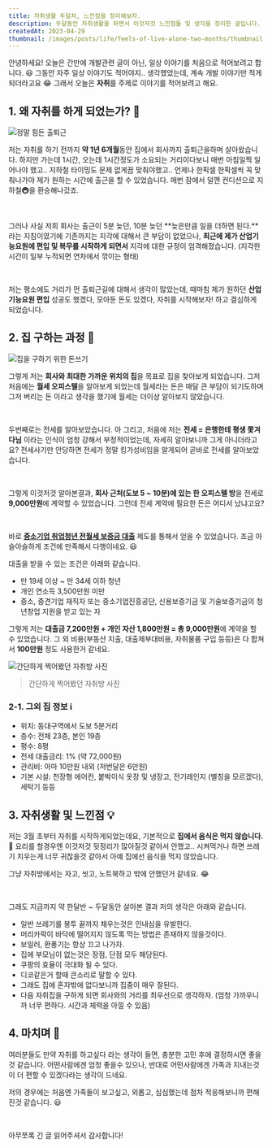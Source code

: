 ```yaml
---
title: 자취생활 두달차, 느낀점을 정리해보자.
description: 두달동안 자취생활을 하면서 이것저것 느낀점들 및 생각을 정리한 글입니다.
createdAt: 2023-04-29
thumbnail: /images/posts/life/feels-of-live-alone-two-months/thumbnail.png
---
```


안녕하세요! 오늘은 간만에 개발관련 글이 아닌, 일상 이야기를 처음으로 적어보려고 합니다. 😃 그동안 자주 일상 이야기도 적어야지.. 생각했었는데, 계속 개발 이야기만 적게되더라고요 😂 그래서 오늘은 **자취**를 주제로 이야기를 적어보려고 해요.

## 1. 왜 자취를 하게 되었는가? 🤔

![정말 힘든 출퇴근](/images/posts/life/feels-of-live-alone-two-months/tired.png)

저는 자취를 하기 전까지 **약 1년 6개월**동안 집에서 회사까지 출퇴근을하며 살아왔습니다. 하지만 가는데 1시간, 오는데 1시간정도가 소요되는 거리이다보니 매번 아침일찍 일어나야 했고.. 지하철 타이밍도 문제 없게끔 맞춰야했고.. 언제나 한픽셀 한픽셀씩 꼭 맞춰나가야 제가 원하는 시간에 출근을 할 수 있었습니다. 매번 잠에서 덜깬 컨디션으로 지하철🚇을 환승해나갔죠.

<br />

그러나 사실 저희 회사는 출근이 5분 늦던, 10분 늦던 **늦은만큼 일을 더하면 된다.**라는 지침이였기에 기존까지는 지각에 대해서 큰 부담이 없었으나, **최근에 제가 산업기능요원에 편입 및 복무를 시작하게 되면서** 지각에 대한 규정이 엄격해졌습니다. (지각한 시간이 일부 누적되면 연차에서 깎이는 형태)

<br />

저는 평소에도 거리가 먼 출퇴근길에 대해서 생각이 많았는데, 때마침 제가 원하던 **산업기능요원 편입** 성공도 했겠다, 모아둔 돈도 있겠다, 자취를 시작해보자! 하고 결심하게 되었습니다.

## 2. 집 구하는 과정 📒

![집을 구하기 위한 돈쓰기](/images/posts/life/feels-of-live-alone-two-months/think-money-spend.png)

그렇게 저는 **회사와 최대한 가까운 위치의 집**을 목표로 집을 찾아보게 되었습니다. 그저 처음에는 **월세 오피스텔**을 알아보게 되었는데 월세라는 돈은 매달 큰 부담이 되기도하며 그저 버리는 돈 이라고 생각을 했기에 월세는 더이상 알아보지 않았습니다.

<br />

두번째로는 전세를 알아보았습니다. 아 그리고, 처음에 저는 **전세 = 은행한테 평생 쫓겨다님** 이라는 인식이 엄청 강해서 부정적이었는데, 자세히 알아보니까 그게 아니더라고요? 전세사기만 안당하면 전세가 정말 킹가성비임을 알게되어 곧바로 전세를 알아보았습니다.

<br />

그렇게 이것저것 알아본결과, **회사 근처(도보 5 ~ 10분)에 있는 한 오피스텔 방**을 전세로 **9,000만원**에 계약할 수 있었습니다. 그런데 전세 계약에 필요한 돈은 어디서 났냐고요?

<br />

바로 **[중소기업 취업청년 전월세 보증금 대출](https://nhuf.molit.go.kr/FP/FP05/FP0502/FP05020603.jsp)** 제도를 통해서 얻을 수 있었습니다. 조금 아슬아슬하게 조건에 만족해서 다행이네요. 😃

대출을 받을 수 있는 조건은 아래와 같습니다.

- 만 19세 이상 ~ 만 34세 이하 청년
- 개인 연소득 3,500만원 미만
- 중소, 중견기업 재직자 또는 중소기업진흥공단, 신용보증기금 및 기술보증기금의 청년창업 지원을 받고 있는 자

그렇게 저는 **대출금 7,200만원 + 개인 자산 1,800만원 = 총 9,000만원**에 계약을 할 수 있었습니다. 그 외 비용(부동산 지출, 대출제부대비용, 자취물품 구입 등등)은 다 합쳐서 **100만원** 정도 사용한거 같네요.

![간단하게 찍어봤던 자취방 사진](/images/posts/life/feels-of-live-alone-two-months/home.jpeg)

> 간단하게 찍어봤던 자취방 사진

### 2-1. 그외 집 정보 ℹ️

- 위치: 동대구역에서 도보 5분거리
- 층수: 전체 23층, 본인 19층
- 평수: 8평
- 전세 대출금리: 1% (약 72,000원)
- 관리비: 아마 10만원 내외 (저번달은 6만원)
- 기본 시설: 천장형 에어컨, 붙박이식 옷장 및 냉장고, 전기레인지 (별칭을 모르겠다), 세탁기 등등

## 3. 자취생활 및 느낀점 💡

저는 3월 초부터 자취를 시작하게되었는데요, 기본적으로 **집에서 음식은 먹지 않습니다.** 🦐 요리를 할경우엔 이것저것 뒷정리가 많아질것 같아서 안했고.. 시켜먹거나 하면 쓰레기 치우는게 너무 귀찮을것 같아서 아예 집에선 음식을 먹지 않았습니다.

그냥 자취방에서는 자고, 씻고, 노트북하고 밖에 안했던거 같네요. 😂

<br />

그래도 지금까지 약 한달반 ~ 두달동안 살아본 결과 저의 생각은 아래와 같습니다.

- 일반 쓰레기를 봉투 끝까지 채우는것은 인내심을 유발한다.
- 머리카락이 바닥에 떨어지지 않도록 막는 방법은 존재하지 않을것이다.
- 보일러, 환풍기는 항상 끄고 나가자.
- 집에 부모님이 없는것은 장점, 단점 모두 해당된다.
- 쿠팡의 효율이 극대화 될 수 있다.
- 디코같은거 할때 큰소리로 말할 수 있다.
- 그래도 집에 혼자밖에 없다보니까 집중이 매우 잘된다.
- 다음 자취집을 구하게 되면 회사와의 거리를 최우선으로 생각하자. (엄청 가까우니까 너무 편하다. 시간과 체력을 아낄 수 있음)

## 4. 마치며 📌

여러분들도 만약 자취를 하고싶다 라는 생각이 들면, 충분한 고민 후에 결정하시면 좋을것 같습니다. 어떤사람에겐 엄청 좋을수 있으나, 반대로 어떤사람에겐 가족과 지내는것이 더 편할 수 있겠다라는 생각이 드네요.

저의 경우에는 처음엔 가족들이 보고싶고, 외롭고, 심심했는데 점차 적응해보니까 편해진것 같습니다. 😃

<br />

아무쪼록 긴 글 읽어주셔서 감사합니다!
